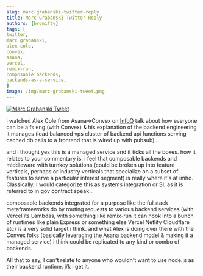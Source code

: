 ```yaml
---
slug: marc-grabanski-twitter-reply
title: Marc Grabanski Twitter Reply
authors: [bronifty]
tags: [
twitter,
marc grabanski,
alex cole,
convex,
asana,
vercel,
remix-run,
composable backends,
backends-as-a-service,
]
image: /img/marc-grabanski-tweet.png
---
```


[![Marc Grabanski Tweet](/img/marc-grabanski-tweet.png)](https://twitter.com/1Marc/status/1646582509642153994?s=20)

i watched Alex Cole from Asana=>Convex on [InfoQ](https://youtu.be/e9ZG2-n3D8o) talk about how everyone can be a fs eng (with Convex) & his explanation of the backend engineering it manages (load balanced vps cluster of backend api functions serving cached db calls to a frontend that is wired up with pubsub)...

and i thought yes this is a managed service and it ticks all the boxes. how it relates to your commentary is: i feel that composable backends and middleware with turnkey solutions (could be broken up into feature verticals, perhaps or industry verticals that specialize on a subset of features to serve a particular interest segment) is really where it's at imho. Classically, I would categorize this as systems integration or SI, as it is referred to in gov contract speak...

composable backends integrated for a purpose like the fullstack metaframeworks do by routing requests to various backend services (with Vercel its Lambdas, with something like remix-run it can hook into a bunch of runtimes like plain Express or something else Vercel Netlify Cloudflare etc) is a very solid target i think. and what Alex is doing over there with the Convex folks (basically leveraging the Asana backend model & making it a managed service) i think could be replicated to any kind or combo of backends.

All that to say, I can't relate to anyone who wouldn't want to use node.js as their backend runtime. j/k i get it.
